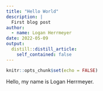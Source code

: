 ```yaml
---
title: "Hello World"
description: |
  First blog post
author:
  - name: Logan Herrmeyer
date: 2022-05-09
output:
  distill::distill_article:
    self_contained: false
---
```



```r
knitr::opts_chunk$set(echo = FALSE)
```

Hello, my name is Logan Herrmeyer.